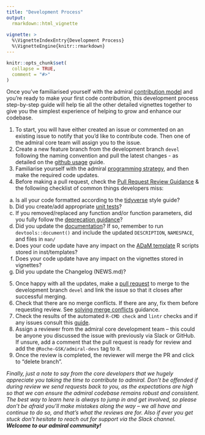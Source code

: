 ```yaml
---
title: "Development Process"
output:
  rmarkdown::html_vignette
    
vignette: >
  %\VignetteIndexEntry{Development Process}
  %\VignetteEngine{knitr::rmarkdown}
---
```


```r
knitr::opts_chunk$set(
  collapse = TRUE,
  comment = "#>"
)
```

Once you’ve familiarised yourself with the admiral [contribution model](https://roche-gsk.github.io/admiral/articles/contribution_model.html) and you’re ready to make your first code contribution, this development process step-by-step guide will help tie all the other detailed vignettes together to give you the simplest experience of helping to grow and enhance our codebase.

1. To start, you will have either created an issue or commented on an existing issue to notify that you’d like to contribute code. Then one of the admiral core team will assign you to the issue.
2. Create a new feature branch from the development branch `devel` following the naming convention and pull the latest changes - as detailed on the [github usage](https://roche-gsk.github.io/admiral/articles/git_usage.html#working-with-feature-branches-1) guide.
3. Familiarise yourself with the admiral [programming strategy](https://roche-gsk.github.io/admiral/articles/programming_strategy.html), and then make the required code updates.
4. Before making a pull request, check the [Pull Request Review Guidance](https://roche-gsk.github.io/admiral/articles/pr_review_guidance.html) & the following checklist of common things developers miss:
  a. Is all your code formatted according to the [tidyverse](https://style.tidyverse.org/) style guide?
  b. Did you create/add appropriate [unit tests](https://roche-gsk.github.io/admiral/articles/unit_test_guidance.html#writing-unit-tests-in-admiral-)?
  c. If you removed/replaced any function and/or function parameters, did you fully follow the [deprecation guidance](https://roche-gsk.github.io/admiral/articles/programming_strategy.html#deprecation-1)?
  d. Did you update the [documentation](https://roche-gsk.github.io/admiral/articles/programming_strategy.html#function-header-documentation-)? If so, remember to run `devtools::document()` and include the updated `DESCRIPTION`, `NAMESPACE`, and files in `man/` 
  e. Does your code update have any impact on the [ADaM template](https://roche-gsk.github.io/admiral/articles/admiral.html#starting-a-script-1) R scripts stored in inst/templates?
  f. Does your code update have any impact on the vignettes stored in vignettes?
  g. Did you update the Changelog (NEWS.md)?
5. Once happy with all the updates, make a [pull request](https://roche-gsk.github.io/admiral/articles/git_usage.html#working-with-feature-branches-1) to merge to the development branch `devel` and link the issue so that it closes after successful merging.
6. Check that there are no merge conflicts. If there are any, fix them before requesting review. See [solving merge conflicts](https://roche-gsk.github.io/admiral/articles/git_usage.html#solving-merge-conflicts) guidance.
7. Check the results of the automated `R-CMD check` and `lintr` checks and if any issues consult this [guide](https://roche-gsk.github.io/admiral/articles/pr_review_guidance.html#common-r-cmd-check-issues-1).
8. Assign a reviewer from the admiral core development team – this could be anyone you discussed the issue with previously via Slack or GitHub. If unsure, add a comment that the pull request is ready for review and add the `@Roche-GSK/admiral-devs` tag to it.
9. Once the review is completed, the reviewer will merge the PR and click to “delete branch”.

_Finally, just a note to say from the core developers that we hugely appreciate you taking the time to contribute to admiral. Don’t be offended if during review we send requests back to you, as the expectations are high so that we can ensure the admiral codebase remains robust and consistent. The best way to learn here is always to jump in and get involved, so please don’t be afraid you’ll make mistakes along the way – we all have and continue to do so, and that’s what the reviews are for. Also if ever you get stuck don't hesitate to reach out for support via the Slack channel. **Welcome to our admiral community!**_
